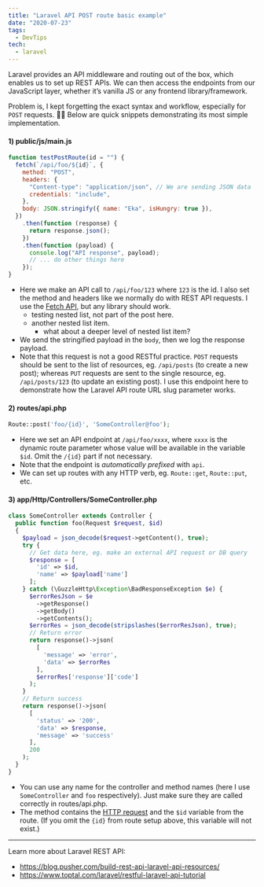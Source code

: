 ```yaml
---
title: "Laravel API POST route basic example"
date: "2020-07-23"
tags:
  - DevTips
tech:
  - laravel
---
```


Laravel provides an API middleware and routing out of the box, which enables us to set up REST APIs. We can then access the endpoints from our JavaScript layer, whether it’s vanilla JS or any frontend library/framework.

Problem is, I kept forgetting the exact syntax and workflow, especially for `POST` requests. 🤦‍♀️ Below are quick snippets demonstrating its most simple implementation.

#### 1) public/js/main.js

```js
function testPostRoute(id = "") {
  fetch(`/api/foo/${id}`, {
    method: "POST",
    headers: {
      "Content-type": "application/json", // We are sending JSON data
      credentials: "include",
    },
    body: JSON.stringify({ name: "Eka", isHungry: true }),
  })
    .then(function (response) {
      return response.json();
    })
    .then(function (payload) {
      console.log("API response", payload);
      // ... do other things here
    });
}
```

- Here we make an API call to `/api/foo/123` where `123` is the id. I also set the method and headers like we normally do with REST API requests. I use the [Fetch API](https://developer.mozilla.org/en-US/docs/Web/API/Fetch_API), but any library should work.
  - testing nested list, not part of the post here.
  - another nested list item.
    - what about a deeper level of nested list item?
- We send the stringified payload in the `body`, then we log the response payload.
- Note that this request is not a good RESTful practice. `POST` requests should be sent to the list of resources, eg. `/api/posts` (to create a new post); whereas `PUT` requests are sent to the single resource, eg. `/api/posts/123` (to update an existing post). I use this endpoint here to demonstrate how the Laravel API route URL slug parameter works.

#### 2) routes/api.php

```php
Route::post('foo/{id}', 'SomeController@foo');
```

- Here we set an API endpoint at `/api/foo/xxxx`, where `xxxx` is the dynamic route parameter whose value will be available in the variable `$id`. Omit the `/{id}` part if not necessary.
- Note that the endpoint is _automatically prefixed_ with `api`.
- We can set up routes with any HTTP verb, eg. `Route::get`, `Route::put`, etc.

#### 3) app/Http/Controllers/SomeController.php

```php
class SomeController extends Controller {
  public function foo(Request $request, $id)
  {
    $payload = json_decode($request->getContent(), true);
    try {
      // Get data here, eg. make an external API request or DB query
      $response = [
        'id' => $id,
        'name' => $payload['name']
      ];
    } catch (\GuzzleHttp\Exception\BadResponseException $e) {
      $errorResJson = $e
        ->getResponse()
        ->getBody()
        ->getContents();
      $errorRes = json_decode(stripslashes($errorResJson), true);
      // Return error
      return response()->json(
        [
          'message' => 'error',
          'data' => $errorRes
        ],
        $errorRes['response']['code']
      );
    }
    // Return success
    return response()->json(
      [
        'status' => '200',
        'data' => $response,
        'message' => 'success'
      ],
      200
    );
  }
}
```

- You can use any name for the controller and method names (here I use `SomeController` and `foo` respectively). Just make sure they are called correctly in routes/api.php.
- The method contains the [HTTP request](https://laravel.com/docs/7.x/requests) and the `$id` variable from the route. (If you omit the `{id}` from route setup above, this variable will not exist.)

---

Learn more about Laravel REST API:

- https://blog.pusher.com/build-rest-api-laravel-api-resources/
- https://www.toptal.com/laravel/restful-laravel-api-tutorial
